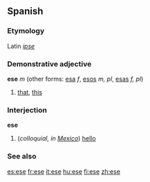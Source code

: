 {{see|ése}}

==Spanish==
===Etymology===
Latin ''[[ipse]]''

===Demonstrative adjective===
'''ese''' ''m'' (other forms: [[esa]] ''f'', [[esos]] ''m, pl'', [[esas]] ''f, pl'')

# [[that]], [[this]]

===Interjection===
'''ese'''

#(''colloquial, in [[Mexico]]'') [[hello]]

===See also===
{{Spanish pronoun}}

[[es:ese]]
[[fr:ese]]
[[it:ese]]
[[hu:ese]]
[[fi:ese]]
[[zh:ese]]